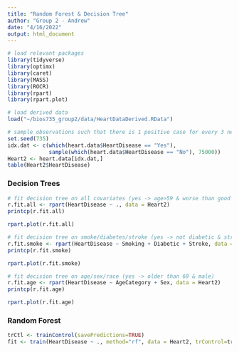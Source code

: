 ```yaml
---
title: "Random Forest & Decision Tree"
author: "Group 2 - Andrew"
date: "4/16/2022"
output: html_document
---
```


```r
# load relevant packages
library(tidyverse)
library(optimx)
library(caret)
library(MASS)
library(ROCR)
library(rpart)
library(rpart.plot)

# load derived data
load("~/bios735_group2/data/HeartDataDerived.RData")
```

```r
# sample observations such that there is 1 positive case for every 3 negative cases
set.seed(735)
idx.dat <- c(which(heart.data$HeartDisease == "Yes"),
             sample(which(heart.data$HeartDisease == "No"), 75000))
Heart2 <- heart.data[idx.dat,]
table(Heart2$HeartDisease)
```

### Decision Trees

```r
# fit decision tree on all covariates (yes -> age>59 & worse than good health, age>69 & male & good health)
r.fit.all <- rpart(HeartDisease ~ ., data = Heart2)
printcp(r.fit.all)

rpart.plot(r.fit.all)
```

```r
# fit decision tree on smoke/diabetes/stroke (yes -> not diabetic & stroke, diabetic & stroke, and diabetic & smoker)
r.fit.smoke <- rpart(HeartDisease ~ Smoking + Diabetic + Stroke, data = Heart2)
printcp(r.fit.smoke)

rpart.plot(r.fit.smoke)
```

```r
# fit decision tree on age/sex/race (yes -> older than 69 & male)
r.fit.age <- rpart(HeartDisease ~ AgeCategory + Sex, data = Heart2)
printcp(r.fit.age)

rpart.plot(r.fit.age)
```

### Random Forest

```r
trCtl <- trainControl(savePredictions=TRUE)
fit <- train(HeartDisease ~ ., method="rf", data = Heart2, trControl=trCtl) # ~150 s
```

